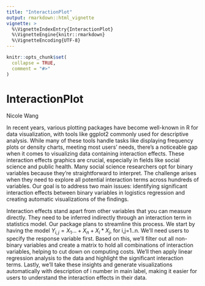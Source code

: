 ```yaml
---
title: "InteractionPlot"
output: rmarkdown::html_vignette
vignette: >
  %\VignetteIndexEntry{InteractionPlot}
  %\VignetteEngine{knitr::rmarkdown}
  %\VignetteEncoding{UTF-8}
---
```


```r
knitr::opts_chunk$set(
  collapse = TRUE,
  comment = "#>"
)
```



# InteractionPlot

Nicole Wang

In recent years, various plotting packages have become well-known in R for data visualization, with tools like ggplot2 commonly used for descriptive analysis. While many of these tools handle tasks like displaying frequency plots or density charts, meeting most users' needs, there's a noticeable gap when it comes to visualizing data containing interaction effects. These interaction effects graphics are crucial, especially in fields like social science and public health. Many social science researchers opt for binary variables because they're straightforward to interpret. The challenge arises when they need to explore all potential interaction terms across hundreds of variables. Our goal is to address two main issues: identifying significant interaction effects between binary variables in logistics regression and creating automatic visualizations of the findings.

Interaction effects stand apart from other variables that you can measure directly. They need to be inferred indirectly through an interaction term in statistics model. Our package plans to streamline this process. We start by having the model $Y_{i,j}=X_1...+X_n+X_i*X_j$, for i,j=1..n. We'll need users to specify the response variable first. Based on this, we'll filter out all non-binary variables and create a matrix to hold all combinations of interaction variables, helping to cut down on computing costs. We'll then apply linear regression analysis to the data and highlight the significant interaction terms. Lastly, we'll take these insights and generate visualizations automatically with description of i number in main label, making it easier for users to understand the interaction effects in their data.

